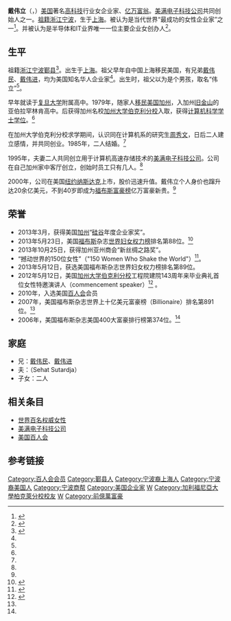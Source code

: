{{Infobox Person
| name           = Weili Dai
| image          = Weili Dai Headshot.jpg
| caption        =  
| birth_date     = 1960年
| birth_place    ={{CHN}}[[上海|上海]]（籍贯[[宁波|宁波]]）
| birth_name     =  戴伟立
| alma_mater     = [[加州大学伯克利分校|加州大学伯克利分校]] 
| occupation     = [[美满电子科技公司|美满电子科技公司]]创始人
| networth       = 20亿美元（2007年）
| spouse         = [[周秀文|周秀文]]
| children       = 子女2人
| website =  
| footnotes =
}}

'''戴伟立'''（{{lang-en|Weili Dai}}，{{bd|1960年}}）[[美国|美国]]著名[[高科技|高科技]]行业女企业家、[[亿万富翁|亿万富翁]]。[[美满电子科技公司|美满电子科技公司]]共同创始人之一。[[祖籍|祖籍]][[浙江|浙江]][[宁波|宁波]]，生于[[上海|上海]]。被认为是当代世界“最成功的女性企业家”之一<ref>{{cite web|last=Warren|first=Christina|title=Women in Tech: How One Entrepreneur Blazed a Trail|url=http://mashable.com/2012/03/21/weili-dai-women-tech-entrepreneurs/|publisher=Mashable|accessdate=4/23/12|archive-date=2019-12-05|archive-url=https://web.archive.org/web/20191205071237/https://mashable.com/2012/03/21/weili-dai-women-tech-entrepreneurs/|dead-url=no}}</ref>。并被认为是半导体和IT业界唯一一位主要企业女创办人<ref>{{cite web |url= http://edition.cnn.com/2012/03/07/business/weili-dai-women-geeks/index.html |title= Women! Embrace your inner geek |work= CNN |quote= only female co-founder of a global semiconductor company in the world. |accessdate= 12 November 2012 |archive-date= 2019-12-07 |archive-url= https://web.archive.org/web/20191207235345/https://edition.cnn.com/2012/03/07/business/weili-dai-women-geeks/index.html |dead-url= no }}</ref>。

==生平==
祖籍[[浙江|浙江]][[宁波|宁波]][[鄞县|鄞县]]<ref name="戴伟立宁波">{{cite web|url=http://www.zhyc.com.cn/inhalt.asp?id=132|title=戴伟立：跻身全球高科技巨头的中国女性|publisher=[[中华英才|中华英才]]|author=|date=2010年8月31日|accessdate=2013年8月10日|language=zh-hans|deadurl=yes|archiveurl=https://web.archive.org/web/20131216062554/http://www.zhyc.com.cn/inhalt.asp?id=132|archivedate=2013年12月16日}}</ref>。出生于[[上海|上海]]。祖父早年自中国上海移民美国，有兄弟[[戴伟民|戴伟民]]、[[戴伟进|戴伟进]]，均为美国知名华人企业家<ref name="戴伟立宁波"/>。出生时，祖父以为是个男孩，取名“伟立”<ref name="戴伟立宁波"/>。

早年就读于[[复旦大学|复旦大学]]附属高中。1979年，随家人[[移民|移民]][[美国|美国]][[加州|加州]]，入加州[[旧金山|旧金山]]的亚伯拉罕林肯高中。后获得加州名校[[加州大学伯克利分校|加州大学伯克利分校]]入取，获得[[计算机科学|计算机科学]][[学士学位|学士学位]]。<ref name="戴伟立宁波"/>

在加州大学伯克利分校求学期间，认识同在计算机系的研究生[[周秀文|周秀文]]，日后二人建立感情，并共同创业。1985年，二人结婚。<ref name="戴伟立宁波"/>

1995年，夫妻二人共同创立用于计算机高速存储技术的[[美满电子科技公司|美满电子科技公司]]。公司在自己加州家中客厅创立，创始时员工只有几人。<ref name="戴伟立宁波"/>

2000年，公司在美国[[纽约|纽约]][[纳斯达克|纳斯达克]]上市，股价迅速升值。戴伟立个人身价也蹿升达20余亿美元，不到40岁即成为[[福布斯富豪榜|福布斯富豪榜]]亿万富豪新贵。<ref name="戴伟立宁波"/>

==荣誉==

*2013年3月，获得美国[[加州|加州]]“[[硅谷|硅谷]]年度企业家奖”。
* 2013年5月23日，美国[[福布斯|福布斯]]杂志[[世界百名权威女性|世界妇女权力榜]]排名第88位。<ref name="福布斯妇女排行榜">{{cite web |url=http://www.forbes.com/profile/weili-dai/ |title=Weili Dai - Forbes |publisher=[[福布斯|福布斯]]杂志美国英文网 |date=2010年8月31日 |accessdate=2013年8月10日 |language=en |archive-date=2021年1月15日 |archive-url=https://web.archive.org/web/20210115221851/https://www.forbes.com/profile/weili-dai/ |dead-url=no }}</ref>
* 2013年10月25日，获得加州亚州商会“新丝绸之路奖”。
* “撼动世界的150位女性”（"150 Women Who Shake the World"）<ref>{{cite web |url=http://www.thedailybeast.com/features/150-women-who-shake-the-world.html |title=150 Women Who Shake the World |publisher=The Daily Beast |date= |accessdate=2012-04-17 |archive-url=https://web.archive.org/web/20161228142546/http://www.thedailybeast.com/features/150-women-who-shake-the-world.html |archive-date=2016-12-28 |dead-url=yes }}</ref>。
* 2013年5月12日，获选美国福布斯杂志世界妇女权力榜排名第89位。
* 2012年5月12日，美国[[加州大学伯克利分校|加州大学伯克利分校]]工程院建院143周年来毕业典礼首位女性特邀演讲人（commencement speaker）<ref>{{cite web|last=Dai|first=Weili|title=Weili Dai's commencement address to UC students|url=http://www.sfgate.com/cgi-bin/article.cgi?f=/c/a/2012/05/14/EDS91OFKN1.DTL|publisher=San Francisco Chronicle|accessdate=5/21/12|archive-date=2012-05-18|archive-url=https://web.archive.org/web/20120518042353/http://www.sfgate.com/cgi-bin/article.cgi?f=%2Fc%2Fa%2F2012%2F05%2F14%2FEDS91OFKN1.DTL|dead-url=no}}</ref> 。
* 2010年，入选美国[[百人会|百人会]]会员
* 2007年，美国福布斯杂志世界上十亿美元富豪榜（Billionaire）排名第891位。<ref name="福布斯妇女排行榜"/>
*2006年，美国福布斯杂志美国400大富豪排行榜第374位。<ref name="福布斯妇女排行榜"/>

==家庭==
* 兄：[[戴伟民|戴伟民]]、[[戴伟进|戴伟进]]
* 夫：{{Tsl|en|Sehat Sutardja|周秀文}}（Sehat Sutardja）
* 子女：二人

==相关条目==
* [[世界百名权威女性|世界百名权威女性]]
* [[美满电子科技公司|美满电子科技公司]]
* [[美国|美国]][[百人会|百人会]]

==参考链接==
{{reflist|2}}

{{戴氏三兄妹}}

{{DEFAULTSORT:D}}
[[Category:百人会会员|Category:百人会会员]]
[[Category:鄞县人|Category:鄞县人]]
[[Category:宁波裔上海人|Category:宁波裔上海人]]
[[Category:宁波裔美国人|Category:宁波裔美国人]]
[[Category:宁波商帮|Category:宁波商帮]]
[[Category:美国企业家|Category:美国企业家]]
[[Category:黄古林戴家|W]]
[[Category:加利福尼亞大學柏克萊分校校友|Category:加利福尼亞大學柏克萊分校校友]]
[[Category:戴姓|W]]
[[Category:前億萬富豪|Category:前億萬富豪]]